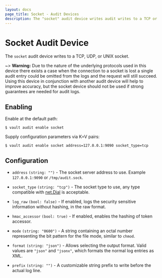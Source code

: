 ```yaml
---
layout: docs
page_title: Socket - Audit Devices
description: The "socket" audit device writes audit writes to a TCP or UDP socket.
---
```


# Socket Audit Device

The `socket` audit device writes to a TCP, UDP, or UNIX socket.

~> **Warning:** Due to the nature of the underlying protocols used in this
device there exists a case when the connection to a socket is lost a single
audit entry could be omitted from the logs and the request will still succeed.
Using this device in conjunction with another audit device will help to improve
accuracy, but the socket device should not be used if strong guarantees are
needed for audit logs.

## Enabling

Enable at the default path:

```shell-session
$ vault audit enable socket
```

Supply configuration parameters via K=V pairs:

```shell-session
$ vault audit enable socket address=127.0.0.1:9090 socket_type=tcp
```

## Configuration

- `address` `(string: "")` - The socket server address to use. Example
  `127.0.0.1:9090` or `/tmp/audit.sock`.

- `socket_type` `(string: "tcp")` - The socket type to use, any type compatible
  with <a href="https://golang.org/pkg/net/#Dial">net.Dial</a> is acceptable.

- `log_raw` `(bool: false)` - If enabled, logs the security sensitive
  information without hashing, in the raw format.

- `hmac_accessor` `(bool: true)` - If enabled, enables the hashing of token
  accessor.

- `mode` `(string: "0600")` - A string containing an octal number representing
  the bit pattern for the file mode, similar to `chmod`.

- `format` `(string: "json")` - Allows selecting the output format. Valid values
  are `"json"` and `"jsonx"`, which formats the normal log entries as XML.

- `prefix` `(string: "")` - A customizable string prefix to write before the
  actual log line.
